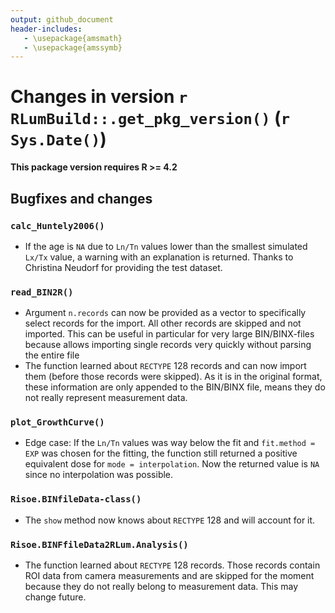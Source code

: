 ```yaml
---
output: github_document
header-includes:
   - \usepackage{amsmath}
   - \usepackage{amssymb}
---
```

<!-- NEWS.md was auto-generated by NEWS.Rmd. Please DO NOT edit by hand!-->

# Changes in version `r RLumBuild::.get_pkg_version()` (`r Sys.Date()`)

**This package version requires R >= 4.2**

## Bugfixes and changes

### `calc_Huntely2006()`
* If the age is `NA` due to `Ln/Tn` values lower than the smallest simulated `Lx/Tx` value, 
a warning with an explanation is returned. Thanks to Christina Neudorf for providing the test
dataset.

### `read_BIN2R()`
* Argument `n.records` can now be provided as a vector to specifically 
select records for the import. All other records are skipped and not imported. 
This can be useful in particular for very large BIN/BINX-files because
allows importing single records very quickly without parsing the entire 
file
* The function learned about `RECTYPE` 128 records and can now import
them (before those records were skipped). As it is in the original format, these information are only appended to the BIN/BINX file, means they do not really represent measurement data. 

### `plot_GrowthCurve()`
* Edge case: If the `Ln/Tn` values was way below the fit and `fit.method = EXP` was chosen for the fitting,
the function still returned a positive equivalent dose for `mode = interpolation`. Now the returned value
is `NA` since no interpolation was possible.

### `Risoe.BINfileData-class()`
* The `show` method now knows about `RECTYPE` 128 and will account for it.

### `Risoe.BINFfileData2RLum.Analysis()` 
* The function learned about `RECTYPE` 128 records. Those records contain ROI 
data from camera measurements and are skipped for the moment because they do not 
really belong to measurement data. This may change future.

